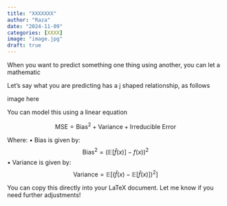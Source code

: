 ```yaml
---
title: "XXXXXXX"
author: "Raza"
date: "2024-11-09"
categories: [XXXX]
image: "image.jpg"
draft: true 
---
```


When you want to predict something one thing using another, you can let a mathematic

Let's say what you are predicting has a j shaped relationship, as follows

image here

You can model this using a linear equation

$$
\text{MSE} = \text{Bias}^2 + \text{Variance} + \text{Irreducible Error}
$$

Where: • Bias is given by: $$
\text{Bias}^2 = \left( \mathbb{E}[\hat{f}(x)] - f(x) \right)^2
$$ • Variance is given by: $$
\text{Variance} = \mathbb{E} \left[ (\hat{f}(x) - \mathbb{E}[\hat{f}(x)])^2 \right]
$$

You can copy this directly into your LaTeX document. Let me know if you need further adjustments!
